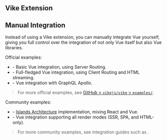 
## Vike Extension

<UseVikeExtensionUiFrameworkHint uiFrameworkName="Vue" noQuote={true} />


## Manual Integration

Instead of using a Vike extension, you can manually integrate Vue yourself, giving you full control over the integration of not only Vue itself but also Vue libraries.

Official examples:
 - <Link href="/examples/vue" /> - Basic Vue integration, using <Link href="/server-routing">Server Routing</Link>.
 - <Link href="/examples/vue-full" /> - Full-fledged Vue integration, using <Link href="/client-routing">Client Routing</Link> and HTML streaming.
 - <Link href="/examples/graphql-apollo-vue" /> - Vue integration with GraphQL Apollo.

> For more official examples, see [GitHub > `vikejs/vike` > `examples/`](https://github.com/vikejs/vike/tree/main/examples).

Community examples:
 - <Example timestamp="2023.12" repo="luisfloat/vike-island-example" /> - [Islands Architecture](https://jasonformat.com/islands-architecture/) implementation, mixing React and Vue.
 - <Example timestamp="2022.08" repo="AaronBeaudoin/vite-plugin-ssr-example" /> - Vue integration supporting all <Link href="/render-modes">render modes</Link> (SSR, SPA, and HTML-only).

> For more community examples, see integration guides such as <Link href="/vue-query" />.
